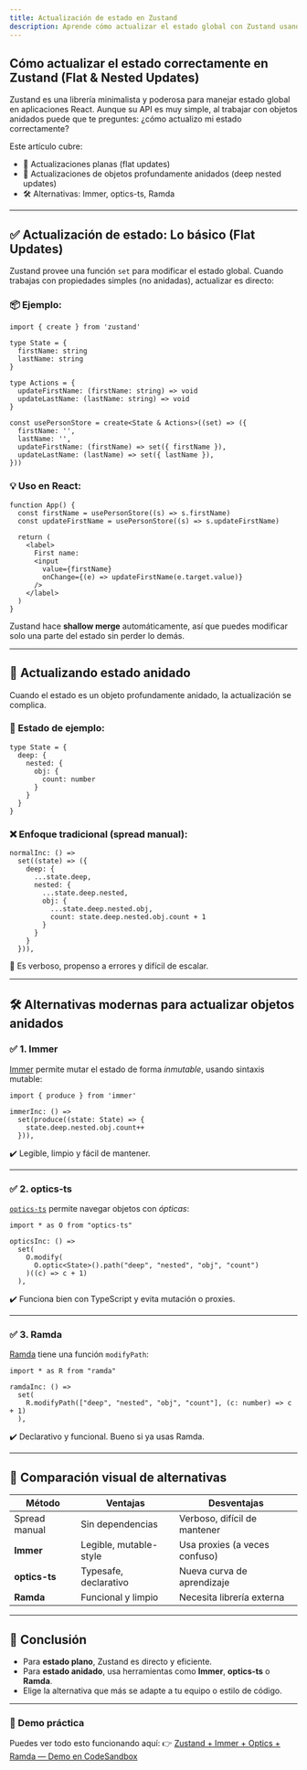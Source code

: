 ```yaml
---
title: Actualización de estado en Zustand
description: Aprende cómo actualizar el estado global con Zustand usando actualizaciones planas y profundas, con herramientas como Immer, optics-ts y Ramda.
---
```


## Cómo actualizar el estado correctamente en Zustand (Flat & Nested Updates)

Zustand es una librería minimalista y poderosa para manejar estado global en aplicaciones React. Aunque su API es muy simple, al trabajar con objetos anidados puede que te preguntes: ¿cómo actualizo mi estado correctamente?

Este artículo cubre:

- 🔄 Actualizaciones planas (flat updates)
- 🧩 Actualizaciones de objetos profundamente anidados (deep nested updates)
- 🛠️ Alternativas: Immer, optics-ts, Ramda

---

## ✅ Actualización de estado: Lo básico (Flat Updates)

Zustand provee una función `set` para modificar el estado global. Cuando trabajas con propiedades simples (no anidadas), actualizar es directo:

### 📦 Ejemplo:

```go:ts
import { create } from 'zustand'

type State = {
  firstName: string
  lastName: string
}

type Actions = {
  updateFirstName: (firstName: string) => void
  updateLastName: (lastName: string) => void
}

const usePersonStore = create<State & Actions>((set) => ({
  firstName: '',
  lastName: '',
  updateFirstName: (firstName) => set({ firstName }),
  updateLastName: (lastName) => set({ lastName }),
}))
```

### 💡 Uso en React:

```go:tsx
function App() {
  const firstName = usePersonStore((s) => s.firstName)
  const updateFirstName = usePersonStore((s) => s.updateFirstName)

  return (
    <label>
      First name:
      <input
        value={firstName}
        onChange={(e) => updateFirstName(e.target.value)}
      />
    </label>
  )
}
```

Zustand hace **shallow merge** automáticamente, así que puedes modificar solo una parte del estado sin perder lo demás.

---

## 🧩 Actualizando estado anidado

Cuando el estado es un objeto profundamente anidado, la actualización se complica.

### 🎯 Estado de ejemplo:

```go:ts
type State = {
  deep: {
    nested: {
      obj: {
        count: number
      }
    }
  }
}
```

### ❌ Enfoque tradicional (spread manual):

```go:ts
normalInc: () =>
  set((state) => ({
    deep: {
      ...state.deep,
      nested: {
        ...state.deep.nested,
        obj: {
          ...state.deep.nested.obj,
          count: state.deep.nested.obj.count + 1
        }
      }
    }
  })),
```

🔻 Es verboso, propenso a errores y difícil de escalar.

---

## 🛠️ Alternativas modernas para actualizar objetos anidados

### ✅ 1. **Immer**

[Immer](https://immerjs.github.io/immer/) permite mutar el estado de forma _inmutable_, usando sintaxis mutable:

```go:ts
import { produce } from 'immer'

immerInc: () =>
  set(produce((state: State) => {
    state.deep.nested.obj.count++
  })),
```

✔️ Legible, limpio y fácil de mantener.

---

### ✅ 2. **optics-ts**

[`optics-ts`](https://github.com/akheron/optics-ts) permite navegar objetos con _ópticas_:

```go:ts
import * as O from "optics-ts"

opticsInc: () =>
  set(
    O.modify(
      O.optic<State>().path("deep", "nested", "obj", "count")
    )((c) => c + 1)
  ),
```

✔️ Funciona bien con TypeScript y evita mutación o proxies.

---

### ✅ 3. **Ramda**

[Ramda](https://ramdajs.com/) tiene una función `modifyPath`:

```go:ts
import * as R from "ramda"

ramdaInc: () =>
  set(
    R.modifyPath(["deep", "nested", "obj", "count"], (c: number) => c + 1)
  ),
```

✔️ Declarativo y funcional. Bueno si ya usas Ramda.

---

## 🧪 Comparación visual de alternativas

| Método        | Ventajas               | Desventajas                   |
| ------------- | ---------------------- | ----------------------------- |
| Spread manual | Sin dependencias       | Verboso, difícil de mantener  |
| **Immer**     | Legible, mutable-style | Usa proxies (a veces confuso) |
| **optics-ts** | Typesafe, declarativo  | Nueva curva de aprendizaje    |
| **Ramda**     | Funcional y limpio     | Necesita librería externa     |

---

## 🧬 Conclusión

- Para **estado plano**, Zustand es directo y eficiente.
- Para **estado anidado**, usa herramientas como **Immer**, **optics-ts** o **Ramda**.
- Elige la alternativa que más se adapte a tu equipo o estilo de código.

---

### 🧪 Demo práctica

Puedes ver todo esto funcionando aquí:
👉 [Zustand + Immer + Optics + Ramda — Demo en CodeSandbox](https://codesandbox.io/s/zustand-normal-immer-optics-ramda-updating-ynn3o)
